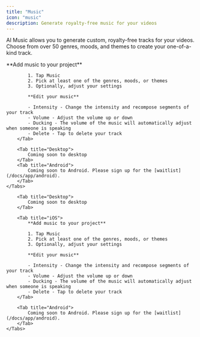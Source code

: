 ```yaml
---
title: "Music"
icon: "music"
description: Generate royalty-free music for your videos
---
```


AI Music allows you to generate custom, royalty-free tracks for your videos. Choose from over 50 genres, moods, and themes to create your one-of-a-kind track.

<div id="ios-tab">
    <Tabs>
        <Tab title="iOS">
            **Add music to your project**

            1. Tap Music
            2. Pick at least one of the genres, moods, or themes
            3. Optionally, adjust your settings

            **Edit your music**

            - Intensity - Change the intensity and recompose segments of your track
            - Volume - Adjust the volume up or down
            - Ducking - The volume of the music will automatically adjust when someone is speaking
            - Delete - Tap to delete your track
        </Tab>

        <Tab title="Desktop">
            Coming soon to desktop
        </Tab>
        <Tab title="Android">
            Coming soon to Android. Please sign up for the [waitlist](/docs/app/android).
        </Tab>
    </Tabs>
</div>

<div id="desktop-tab">
    <Tabs>

        <Tab title="Desktop">
            Coming soon to desktop
        </Tab>

        <Tab title="iOS">
            **Add music to your project**

            1. Tap Music
            2. Pick at least one of the genres, moods, or themes
            3. Optionally, adjust your settings

            **Edit your music**

            - Intensity - Change the intensity and recompose segments of your track
            - Volume - Adjust the volume up or down
            - Ducking - The volume of the music will automatically adjust when someone is speaking
            - Delete - Tap to delete your track
        </Tab>

        <Tab title="Android">
            Coming soon to Android. Please sign up for the [waitlist](/docs/app/android).
        </Tab>
    </Tabs>
</div>